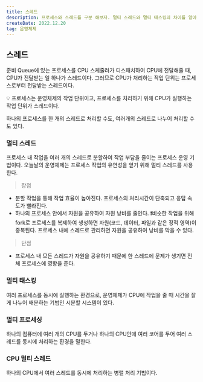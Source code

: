 ```yaml
---
title: 스레드
description: 프로세스와 스레드를 구분 해보자. 멀티 스레드와 멀티 태스킹의 차이를 알아보자.
createDate: 2022.12.20
tag: 운영체제
---
```


## 스레드

준비 Queue에 있는 프로세스를 CPU 스케줄러가 디스패치하여 CPU에 전달해줄 때, CPU가 전달받는 일 하나가 스레드이다. 그러므로 CPU가 처리하는 작업 단위는 프로세스로부터 전달받는 스레드이다.

<aside>
💡 프로세스는 운영체제의 작업 단위이고, 프로세스를 처리하기 위해 CPU가 실행하는 작업 단위가 스레드이다.

</aside>

하나의 프로세스를 한 개의 스레드로 처리할 수도, 여러개의 스레드로 나누어 처리할 수도 있다.

### 멀티 스레드

프로세스 내 작업을 여러 개의 스레드로 분할하여 작업 부담을 줄이는 프로세스 운영 기법이다. 오늘날의 운영체제는 프로세스 작업의 유연성을 얻기 위해 멀티 스레드를 사용한다.

> 장점

- 분할 작업을 통해 작업 효율이 높아진다.
  프로세스의 처리시간이 단축되고 응답 속도가 빨라진다.
- 하나의 프로세스 안에서 자원을 공유하여 자원 낭비를 줄인다.
  ❗비슷한 작업을 위해 fork로 프로세스를 복제하여 생성하면 자원(코드, 데이터, 파일과 같은 정적 영역)이 중복된다. 프로세스 내에 스레드로 관리하면 자원을 공유하여 낭비를 막을 수 있다.

> 단점

- 프로세스 내 모든 스레드가 자원을 공유하기 때문에 한 스레드에 문제가 생기면 전체 프로세스에 영향을 준다.

### 멀티 태스킹

여러 프로세스를 동시에 실행하는 환경으로, 운영체제가 CPU에 작업을 줄 때 시간을 잘게 나누어 배분하는 기법인 시분할 시스템이 있다.

### 멀티 프로세싱

하나의 컴퓨터에 여러 개의 CPU를 두거나 하나의 CPU안에 여러 코어를 두어 여러 스레드를 동시에 처리하는 환경을 말한다.

### CPU 멀티 스레드

하나의 CPU에서 여러 스레드를 동시에 처리하는 병렬 처리 기법이다.
